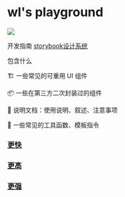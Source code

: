 
<Meta title="简介" />

<style>{`
* {
  margin: 0;
  padding: 0;
}
body {
  font: 0.8em Georgia, 'Times New Roman', Serif;
  background: #fff;
  color: #777;
}
a {
  color: #d40000;
  text-decoration: none;
}
a:hover {
  color: #8f0000;
}
p {
  line-height: 1.7em;
  margin: 0 0 15px;
  textIndent: 2em;
}
.x {
  clear: both;
}

h1 {
  float: left;
  font-size: 2em;
  font-weight: normal;
  font-style: italic;
  padding: 0 0 25px 10px;
  margin: 0 0 10px;
}
h2 {
  font-weight: normal;
  font-size: 2.6em;
  padding: 0 0 10px;
  margin: 0 0 15px;
}
h3 {
  font-size: 1.7em;
  font-weight: normal;
  margin: 0 0 20px;
}
h3 a {
  color: #222;
}

#content {
  width: 960px;
  margin: 40px auto;
}

#menu {
  float: right;
  margin: 10px 10px 0 0;
}
#menu li {
  display: inline;
  list-style: none;
}
#menu li a {
  float: left;
  margin: 0 0 0 20px;
  color: #888;
}
#menu li a:hover {
  color: #555;
}

.post {
  clear: both;
  padding: 30px 10px;
  border-top: 1px solid #ddd;
  border-bottom: 1px solid #ddd;
  margin: 0 0 40px;
}
.post .details {
  float: left;
  width: 250px;
}
.post .details .info {
  font-size: 0.9em;
  color: #999;
}
.post .details .info a {
  color: #777;
  border-bottom: 1px dotted #999;
  padding: 3px 1px;
}
.post .body {
  float: right;
  width: 618px;
  padding: 0 0 0 30px;
  border-left: 1px solid #ddd;
}

.col {
  width: 290px;
  margin: 0 40px 30px 0;
  float: left;
  font-size: 0.9em;
}
.col.last {
  margin-right: 0;
}

#footer {
  clear: both;
  border-top: 1px solid #ddd;
  padding: 20px 0;
  font-size: 0.9em;
  color: #999;
}
`}</style>

<div id="content">
  <h1>wl's playground</h1>
  <div class="post">
    <div class="details">
      <img src={Logo}/>
      <p class="info">开发指南 <a target="_blank" href="https://storybook.js.org/tutorials/design-systems-for-developers/react/en/introduction/">storybook设计系统</a></p>
    </div>
    <div class="body">
      包含什么
      <p>
        🏗 一些常见的可重用 UI 组件
      </p>
      <p>
       📦 一些在第三方二次封装过的组件
      </p>
      <p>
       📕 说明文档：使用说明、叙述、注意事项
      </p>
      <p>
       📝 一些常见的工具函数、模板指令
      </p>
    </div>
    <div class="x"></div>
  </div>
  
  <div class="col">
    <h3><a href="#">更快</a></h3>
  </div>
  <div class="col">
    <h3><a href="#">更高</a></h3>
  </div>
  <div class="col last">
    <h3><a href="#">更强</a></h3>
  </div>
  
  <div id="footer">
  </div>	
</div>
